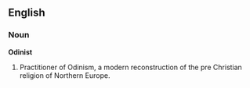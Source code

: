 ==English==

===Noun===
'''Odinist'''

# Practitioner of Odinism, a modern reconstruction of the pre Christian religion of Northern Europe.